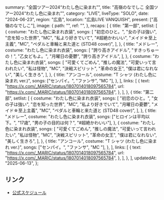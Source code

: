   summary: "全国ツアー2024“わたし色に染まれ”",
  title: "高嶺のなでしこ 全国ツアー2024“わたし色に染まれ”",
  category: "LIVE",
  liveType: "SOLO",
  date: "2024-06-23",
  region: "広島",
  location: "広島LIVE VANQUISH",
  present: ["高嶺のなでしこ"],
  image: {
    path: "",
    ref: "",
  },
  recaps: [
    {
      title: "第一部",
      setlist: [
        {
          costume: "わたし色に染まれ衣装",
          songs: [
            "初恋のひと。",
            "女の子は強い",
            "恋を知った世界",
            "MC",
            "私より好きでいて",
            "#超絶かわいい",
            "メイド☆至上主義",
            "MC",
            "ペダルと車輪と来た道と (STD48 cover)",
          ],
        },
        {
          title: "メドレー",
          costume: "わたし色に染まれ衣装",
          songs: [
            "誇り高きアイドル",
            "すきっちゅーの！",
            "乙女どもよ。",
            "月曜日の憂鬱",
            "誇り高きアイドル",
          ],
        },
        {
          costume: "わたし色に染まれ衣装",
          songs: [
            "可愛くてごめん",
            "推しの魔法",
            "可愛いって言われたい",
            "私は怪物",
            "MC",
            "決戦スピリット",
            "革命の女王",
            "僕は君になれない",
            "美しく生きろ",
          ],
        },
        {
          title: "アンコール",
          costume: "T シャツ (わたし色に染まれ ver.)",
          songs: ["センパイ。", "ファンサ", "MC  "],
        },
      ],
      links: [
        {
          text: "https://x.com/_MARIC/status/1807014018097565784",
          url: "https://x.com/_MARIC/status/1807014018097565784",
        },
      ],
    },
    {
      title: "第二部",
      setlist: [
        {
          costume: "わたし色に染まれ衣装",
          songs: [
            "初恋のひと。",
            "女の子は強い",
            "恋を知った世界",
            "MC",
            "私より好きでいて",
            "月曜日の憂鬱",
            "メイド☆至上主義",
            "MC",
            "ペダルと車輪と来た道と (STD48 cover)",
          ],
        },
        {
          title: "メドレー",
          costume: "わたし色に染まれ衣装",
          songs: ["ヒロインは平均以下。", "17歳", "男の子の目的は何？", "#超絶かわいい"],
        },
        {
          costume: "わたし色に染まれ衣装",
          songs: [
            "可愛くてごめん",
            "推しの魔法",
            "可愛いって言われたい",
            "私は怪物",
            "MC",
            "決戦スピリット",
            "革命の女王",
            "僕は君になれない",
            "美しく生きろ",
          ],
        },
        {
          title: "アンコール",
          costume: "T シャツ (わたし色に染まれ ver.)",
          songs: ["センパイ。", "ファンサ", "MC  "],
        },
      ],
      links: [
        {
          text: "https://x.com/_MARIC/status/1807014018097565784",
          url: "https://x.com/_MARIC/status/1807014018097565784",
        },
      ],
    },
  ],
  updatedAt: "2025-06-13",
};

## リンク

- [公式スケジュール](https://takanenonadeshiko.jp/?p=1883)
